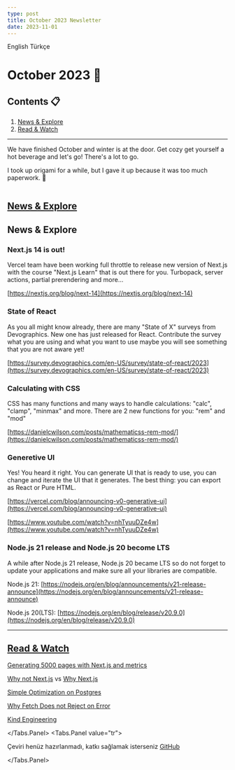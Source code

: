 ```yaml
---
type: post
title: October 2023 Newsletter
date: 2023-11-01
---
```



<Tabs defaultValue="en">
<Tabs.List>
  <Tabs.Tab value="en">English</Tabs.Tab>
  <Tabs.Tab value="tr">Türkçe</Tabs.Tab>
</Tabs.List>
<Tabs.Panel value="en">

# October 2023 📅

## Contents 📋

1. [News & Explore](#news--explore)
2. [Read & Watch](#read--watch)

---

We have finished October and winter is at the door. Get cozy get yourself a hot beverage and let's go! There's a lot to go.

I took up origami for a while, but I gave it up because it was too much paperwork. 🥁

<Image src="/memes/october-2023.png" alt="" width={500} height={500} />

## <a href='#news--explore'>News & Explore</a>

## News & Explore

### Next.js 14 is out!

Vercel team have been working full throttle to release new version of Next.js with the course "Next.js Learn" that is out there for you. Turbopack, server actions, partial prerendering and more...

[https://nextjs.org/blog/next-14](https://nextjs.org/blog/next-14)

### State of React

As you all might know already, there are many "State of X" surveys from Devographics. New one has just released for React. Contribute the survey what you are using and what you want to use maybe you will see something that you are not aware yet!

[https://survey.devographics.com/en-US/survey/state-of-react/2023](https://survey.devographics.com/en-US/survey/state-of-react/2023)

### Calculating with CSS

CSS has many functions and many ways to handle calculations: "calc", "clamp", "minmax" and more. There are 2 new functions for you: "rem" and "mod"

[https://danielcwilson.com/posts/mathematicss-rem-mod/](https://danielcwilson.com/posts/mathematicss-rem-mod/)

### Generetive UI

Yes! You heard it right. You can generate UI that is ready to use, you can change and iterate the UI that it generates. The best thing: you can export as React or Pure HTML.

[https://vercel.com/blog/announcing-v0-generative-ui](https://vercel.com/blog/announcing-v0-generative-ui)

[https://www.youtube.com/watch?v=nhTyuuDZe4w](https://www.youtube.com/watch?v=nhTyuuDZe4w)

### Node.js 21 release and Node.js 20 become LTS

A while after Node.js 21 release, Node.js 20 became LTS so do not forget to update your applications and make sure all your libraries are compatible.

Node.js 21: [https://nodejs.org/en/blog/announcements/v21-release-announce](https://nodejs.org/en/blog/announcements/v21-release-announce)

Node.js 20(LTS): [https://nodejs.org/en/blog/release/v20.9.0](https://nodejs.org/en/blog/release/v20.9.0)

---

## <a href="#read--watch">Read & Watch</a>

[Generating 5000 pages with Next.js and metrics](https://dev.to/codebeast/can-nextjs-handle-5000-pages-1ejn)

[Why not Next.js](https://www.epicweb.dev/why-i-wont-use-nextjs) vs [Why Next.js](https://leerob.io/blog/using-nextjs)

[Simple Optimization on Postgres](https://databaseengineering.substack.com/p/simple-postgres-query-optimization)

[Why Fetch Does not Reject on Error](https://kettanaito.com/blog/why-fetch-promise-doesnt-reject-on-error-responses)

[Kind Engineering](https://kind.engineering/)

</Tabs.Panel>
<Tabs.Panel value="tr">

Çeviri henüz hazırlanmadı, katkı sağlamak isterseniz [GitHub](https://github.com/Ketcap/Ketcap-Dev)

</Tabs.Panel>
</Tabs>
